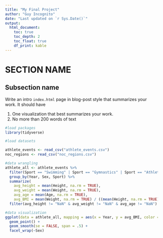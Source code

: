 ```yaml
---
title: "My Final Project"
author: "Guy Incognito"
date: "Last updated on `r Sys.Date()`"
output:
  html_document:
    toc: true
    toc_depth: 2
    toc_float: true
    df_print: kable
---
```


<!--
Comments in HTML are like this! 
-->

# SECTION NAME

## Subsection name

Write an intro `index.html` page in blog-post style that summarizes your work. It should have

1. One visualization that best summarizes your work.
1. No more than 200 words of text

```r
#load packages
library(tidyverse)

#load datasets

athlete_events <- read_csv("athlete_events.csv")
noc_regions <- read_csv("noc_regions.csv")

#data wrangling
athlete_all <- athlete_events %>% 
  filter(Sport == "Swimming" | Sport == "Gymnastics" | Sport == "Athletics") %>% 
  group_by(Year, Sex, Sport) %>% 
  summarize(
    avg_height = mean(Height, na.rm = TRUE),
    avg_weight = mean(Weight, na.rm = TRUE),
    avg_age = mean(Age, na.rm = TRUE), 
    avg_BMI = mean(Weight, na.rm = TRUE) / ((mean(Height, na.rm = TRUE) / 100)*(mean(Height, na.rm = TRUE) / 100)))%>% 
  filter(avg_height != "NaN" & avg_weight != "NaN" & avg_age != "NaN")

#data visualization
ggplot(data = athlete_all, mapping = aes(x = Year, y = avg_BMI, color = Sport)) +
  geom_point() +
  geom_smooth(se = FALSE, span = .5) +
  facet_wrap(~Sex)

```


